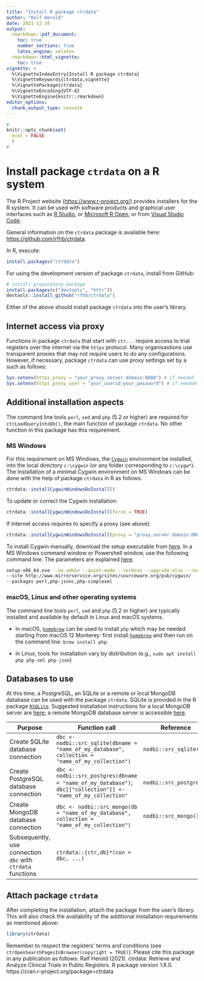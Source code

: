 ```yaml
---
title: "Install R package ctrdata"
author: "Ralf Herold"
date: 2021-12-16
output:
  rmarkdown::pdf_document:
    toc: true
    number_sections: true
    latex_engine: xelatex
  rmarkdown::html_vignette: 
    toc: true
vignette: >
  %\VignetteIndexEntry{Install R package ctrdata}
  %\VignetteKeywords{ctrdata,vignette}
  %\VignettePackage{ctrdata}
  %\VignetteEncoding{UTF-8}
  %\VignetteEngine{knitr::rmarkdown}
editor_options: 
  chunk_output_type: console
---
```


```r
#
knitr::opts_chunk$set(
  eval = FALSE
  )
#
```

# Install package `ctrdata` on a R system

The R Project website ([https://www.r-project.org/](https://www.r-project.org/)) provides installers for the R system. It can be used with software products and graphical user interfaces such as [R Studio](https://www.rstudio.com/products/RStudio/), or [Microsoft R Open](https://mran.microsoft.com/open/), or from [Visual Studio Code](https://marketplace.visualstudio.com/search?term=R&target=VSCode&category=All%20categories&sortBy=Relevance). 

General information on the `ctrdata` package is available here: [https://github.com/rfhb/ctrdata](https://github.com/rfhb/ctrdata). 

In R, execute: 

```r
install.packages("ctrdata")
```

For using the development version of package `ctrdata`, install from GitHub: 

```r
# install preparatory package
install.packages(c("devtools", "httr"))
devtools::install_github("rfhb/ctrdata")
```

Either of the above should install package `ctrdata` into the user's library. 

## Internet access via proxy

Functions in package `ctrdata` that start with `ctr...` require access to trial registers over the internet via the `https` protocol. Many organisastions use transparent proxies that may not require users to do any configurations. However, if necessary, package `ctrdata` can use proxy settings set by a such as follows: 

```r
Sys.setenv(https_proxy = "your_proxy.server.domain:8080") # if needed
Sys.setenv(https_proxy_user = "your_userid:your_password") # if needed
```

## Additional installation aspects

The command line tools `perl`, `sed` and `php` (5.2 or higher) are required for `ctrLoadQueryIntoDb()`, the main function of package `ctrdata`. No other function in this package has this requirement.

### MS Windows

For this requirement on MS Windows, the [`Cygwin`](https://cygwin.org/install.html) environment be installed, into the local directory `c:\cygwin` (or any folder corresponding to `c:\cygw*`). The installation of a minimal Cygwin environment on MS Windows can be done with the help of package `ctrdata` in R as follows: 

```r
ctrdata::installCygwinWindowsDoInstall() 
```

To update or correct the Cygwin installation: 

```r
ctrdata::installCygwinWindowsDoInstall(force = TRUE) 
```

If internet access requires to specify a proxy (see above): 

```r
ctrdata::installCygwinWindowsDoInstall(proxy = "proxy.server.domain:8080") 
```

To install Cygwin manually, download the setup executable from [here](https://cygwin.com/install.html). In a MS Windows command window or Powershell window, use the following command line. The parameters are explained [here](https://cygwin.com/faq/faq.html#faq.setup.cli). 

```bash
setup-x86_64.exe --no-admin --quiet-mode --verbose --upgrade-also --root c:/cygwin 
--site http://www.mirrorservice.org/sites/sourceware.org/pub/cygwin/ 
--packages perl,php-jsonc,php-simplexml
```

### macOS, Linux and other operating systems

The command line tools `perl`, `sed` and `php` (5.2 or higher) are typically installed and available by default in Linux and macOS systems. 

- In macOS, [`homebrew`](https://brew.sh/) can be used to install `php` which may be needed starting from macOS 12 Monterey: first install [`homebrew`](https://brew.sh/) and then run on the command line: `brew install php`. 

- In Linux, tools for installation vary by distribution (e.g., `sudo apt install php php-xml php-json`)

## Databases to use

At this time, a PostgreSQL, an SQLite or a remote or local MongoDB database can be used with the package `ctrdata`. SQLite is provided in the R package [`RSQLite`](https://rsqlite.r-dbi.org/). Suggested installation instructions for a local MongoDB server are [here](https://docs.mongodb.com/manual/administration/install-community/); a remote MongoDB database server is accessible [here](https://www.mongodb.com/cloud/atlas). 

Purpose | Function call | Reference 
-------------------- | -------------------- | ----------------
Create SQLite database connection | `dbc <- nodbi::src_sqlite(dbname = "name_of_my_database", collection = "name_of_my_collection")` | `nodbi::src_sqlite()`
Create PostgreSQL database connection | `dbc <- nodbi::src_postgres(dbname = "name_of_my_database")`; `dbc[["collection"]] <- "name_of_my_collection"`  | `nodbi::src_postgres()`
Create MongoDB database connection | `dbc <- nodbi::src_mongo(db = "name_of_my_database", collection = "name_of_my_collection")`  | `nodbi::src_mongo()`
Subsequently, use connection `dbc` with `ctrdata` functions | `ctrdata::{ctr,db}*(con = dbc, ...)` | 

## Attach package `ctrdata`

After completing the installation, attach the package from the user's library. This will also check the availability of the additional installation requirements as mentioned above: 

```r
library(ctrdata)
```

Remember to respect the registers' terms and conditions (see `ctrOpenSearchPagesInBrowser(copyright = TRUE)`). Please cite this package in any publication as follows: Ralf Herold (2021). ctrdata: Retrieve and Analyze Clinical Trials in Public Registers. R package version 1.8.0. https://cran.r-project.org/package=ctrdata

